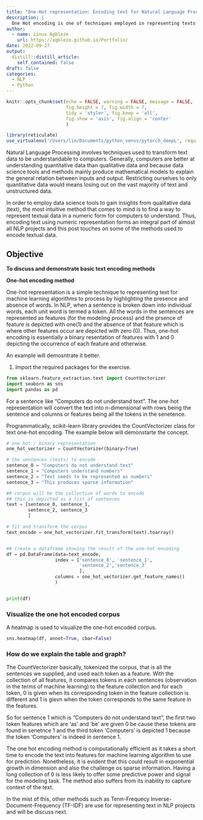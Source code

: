 ```yaml
---
title: "One-Hot representation: Encoding text for Natural Language Processing (NLP) project -Part I"
description: |
  One Hot encoding is one of techniques employed in representing texts to natural language processing task. This post discusses one-hot encoding as part I of discussions on text representation in NLP
author:
  - name: Linus Agbleze
    url: https://agbleze.github.io/Portfolio/
date: 2022-09-27
output:
  distill::distill_article:
    self_contained: false
draft: false
categories:
  - NLP 
  - Python
---
```



```r
knitr::opts_chunk$set(echo = FALSE, warning = FALSE, message = FALSE,
                      fig.height = 7, fig.width = 7,
                      tidy = 'styler', fig.keep = 'all', 
                      fig.show = 'asis', fig.align = 'center'
                      )
```



```r
library(reticulate)
use_virtualenv('/Users/lin/Documents/python_venvs/pytorch_deepL', required=TRUE)

```
Natural Language Processing involves techniques used to transform text data to be understandable to computers. Generally, computers are better at understanding quantitative data than qualitative data and because data science tools and methods mainly produce mathematical models to explain the general relation between inputs and output. Restricting ourselves to only quantitative data would means losing out on the vast majority of text and unstructured data.

In order to employ data science tools to gain insights from qualitative data (text), the most intuitive method that comes to mind is to find a way to represent textual data in a numeric form for computers to understand. Thus, encoding text using numeric representation forms an integral part of almost all NLP projects and this post touches on some of the methods used to encode textual data.


## Objective

**To discuss and demonstrate basic text encoding methods**


**One-hot encoding method**

One-hot representation is a simple technique to representing text for machine learning algorithms to process by highlighting the presence and absence of words. In NLP, when a sentence is broken down into individual words, each unit word is termed a token. All the words in the sentences are represented as features (for the modeling process) and the prsence of feature is depicted with one(1) and the absence of that feature which is where other features occur are depicted with zero (0). Thus, one-hot encoding is essentially a binary resentation of features with 1 and 0 depicting the occurrence of each feature and otherwise.

An example will demosntrate it better.

1. Import the required packages for the exercise.


```python
from sklearn.feature_extraction.text import CountVectorizer
import seaborn as sns
import pandas as pd

```


For   a sentence like "Computers do not understand text". The one-hot representation will convert the text into n-dimensional with rows being the sentence and columns or features being all the tokens in the senetence.

Programmatically, scikit-learn library provides the CountVectorizer class for text one-hot encoding. The example below will demonstarte the concept.

```python

# one hot / binary representation
one_hot_vectorizer = CountVectorizer(binary=True)

# the sentences (texts) to encode        
sentence_0 = "Computers do not understand text"
sentence_1 = "Computers understand numbers"
sentence_2 = "Text needs to be represented as numbers"
sentence_3 = "This produces sparse information"

## corpus will be the collection of words to encode
## this is depicted as a list of sentences
text = [sentence_0, sentence_1, 
        sentence_2, sentence_3
        ]

# fit and transform the corpus
text_encode = one_hot_vectorizer.fit_transform(text).toarray()


## create a dataframe showing the result of the one-hot encoding
df = pd.DataFrame(data=text_encode,
                  index = ['sentence_0', 'sentence_1',
                           'sentence_2','sentence_3'
                           ],
                  columns = one_hot_vectorizer.get_feature_names()
                  )


print(df)

```


### Visualize the one hot encoded corpus
A heatmap is used to visualize the one-hot encoded corpus.


```python
sns.heatmap(df, annot=True, cbar=False)

```


### How do we explain the table and graph?
The CountVectorizer basically, tokenized the corpus, that is all the sentences we supplied, and used each token as a feature. With the collection of all features, it compares tokens in each sentences (observation in the terms of machine learning) to the feature collection and for each token, 0 is given when its corresponding token in the feature collection is different and 1 is gievn when the token corresponds to the same feature in the features. 


So for sentence 1 which is "Computers do not understand text", the first two token features which are 'as' and 'be' are given 0 be cause these tokens are found in senetnce 1 and the third token 'Computers' is depicted 1 because the token 'Computers' is indeed in sentence 1.


The one hot encoding method is computationally efficient as it takes a short time to encode the text into features for machine learning algorithm to use for prediction. Nonetheless, it is evident that this could result in exponential growth in dimension and also the challenge os sparse information. Having a long collection of 0 is less likely to offer some predictive power and signal for the modeling task. The method also suffers from its inability to capture context of the text. 


In the mist of this, other methods such as Term-Frequecy Inverse-Document-Frequency (TF-IDF) are use for representing text in NLP projects and will be discuss next.







